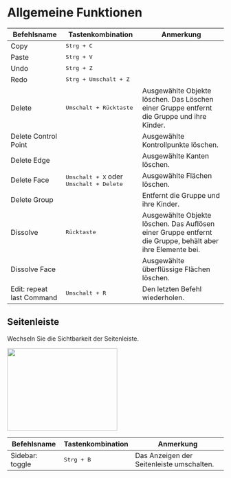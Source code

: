 
# Allgemeine Funktionen

| Befehlsname                  | Tastenkombination                     | Anmerkung                                                                                                         |
| ---------------------------- | ------------------------------------- | ------------------------------------------------------------------------------------------------------------------ |
| Copy                         | <kbd>Strg + C</kbd>                   |                                                                                                                    |
| Paste                        | <kbd>Strg + V</kbd>                   |                                                                                                                    |
| Undo                         | <kbd>Strg + Z</kbd>                   |                                                                                                                    |
| Redo                         | <kbd>Strg + Umschalt + Z</kbd>        |                                                                                                                    |
| Delete                       | <kbd>Umschalt + Rücktaste</kbd>       | Ausgewählte Objekte löschen. Das Löschen einer Gruppe entfernt die Gruppe und ihre Kinder.                        |
| Delete Control Point         |                                       | Ausgewählte Kontrollpunkte löschen.                                                                               |
| Delete Edge                  |                                       | Ausgewählte Kanten löschen.                                                                                       |
| Delete Face                  | <kbd>Umschalt + X</kbd> oder <kbd>Umschalt + Delete</kbd> | Ausgewählte Flächen löschen.                                                          |
| Delete Group                 |                                       | Entfernt die Gruppe und ihre Kinder.                                                                              |
| Dissolve                     | <kbd>Rücktaste</kbd>                  | Ausgewählte Objekte löschen. Das Auflösen einer Gruppe entfernt die Gruppe, behält aber ihre Elemente bei.         |
| Dissolve Face                |                                       | Ausgewählte überflüssige Flächen löschen.                                                                         |
| Edit: repeat last Command    | <kbd>Umschalt + R</kbd>               | Den letzten Befehl wiederholen.                                                                                   |

## Seitenleiste

Wechseln Sie die Sichtbarkeit der Seitenleiste.

<Image src="/img/sidebar.png" width="256" height="192"/>

| Befehlsname       | Tastenkombination          | Anmerkung                                 |
| ----------------- | -------------------------- | ------------------------------------------ |
| Sidebar: toggle   | <kbd>Strg + B</kbd>        | Das Anzeigen der Seitenleiste umschalten.  |


